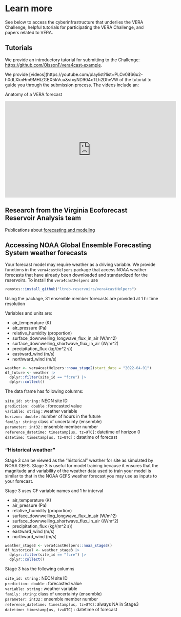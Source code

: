 # Learn more

See below to access the cyberinfrastructure that underlies the VERA Challenge, helpful tutorials for participating the VERA Challenge, and papers related to VERA.

## Tutorials

We provide an introductory tutorial for submitting to the Challenge: [https://github.com/OlssonF/vera4cast-example](https://github.com/OlssonF/vera4cast-example). 

We provide [videos](https://youtube.com/playlist?list=PLOv0if66u2-h0dLXknHm9MHtZGEX5kVuu&si=yND904cTLh2DheVW of the tutorial to guide you through the submission process. The videos include an:

Anatomy of a VERA forecast

<iframe width="560" height="315" src="https://www.youtube.com/embed/35Gmzls3rm4?si=WZDRiplNNvxw5uLb" title="YouTube video player" frameborder="0" allow="accelerometer; autoplay; clipboard-write; encrypted-media; gyroscope; picture-in-picture; web-share" referrerpolicy="strict-origin-when-cross-origin" allowfullscreen></iframe>


## Research from the Virginia Ecoforecast Reservoir Analysis team  

Publications about [forecasting and modeling](https://www.ltreb-reservoirs.org/products/#publications-forecasting-and-modeling)

## Accessing NOAA Global Ensemble Forecasting System weather forecasts {#sec-noaa-downloads}

Your forecast model may require weather as a driving variable.  We provide functions in the `vera4castHelpers` package that access NOAA weather forecasts that have already been downloaded and standardized for the reservoirs.  To install the `vera4castHelpers` use

```r
remotes::install_github("ltreb-reservoirs/vera4castHelpers")
```

Using the package, 31 ensemble member forecasts are provided at 1 hr time resolution

Variables and units are:

-   air_temperature (K)\
-   air_pressure (Pa)\
-   relative_humidity (proportion)\
-   surface_downwelling_longwave_flux_in_air (W/m\^2)\
-   surface_downwelling_shortwave_flux_in_air (W/m\^2) 
-   precipitation_flux (kg/(m\^2 s))\
-   eastward_wind (m/s)\
-   northward_wind (m/s)\

```r
weather <- vera4castHelpers::noaa_stage2(start_date = "2022-04-01")
df_future <- weather |> 
  dplyr::filter(site_id == "fcre") |>
  dplyr::collect()
```

The data frame has following columns:

`site_id: string` : NEON site ID\
`prediction: double` : forecasted value\
`variable: string` : weather variable\
`horizon: double` : number of hours in the future\
`family: string`: class of uncertainty (ensemble)\
`parameter: int32` : ensemble member number\
`reference_datetime: timestamp[us, tz=UTC]`: datetime of horizon 0\
`datetime: timestamp[us, tz=UTC]` : datetime of forecast\

### "Historical weather"

Stage 3 can be viewed as the "historical" weather for site as simulated by NOAA GEFS. Stage 3 is useful for model training because it ensures that the magnitude and variability of the weather data used to train your model is similar to that in the NOAA GEFS weather forecast you may use as inputs to your forecast.

Stage 3 uses CF variable names and 1 hr interval

-   air_temperature (K)\
-   air_pressure (Pa)\
-   relative_humidity (proportion)\
-   surface_downwelling_longwave_flux_in_air (W/m\^2)\
-   surface_downwelling_shortwave_flux_in_air (W/m\^2) 
-   precipitation_flux (kg/(m\^2 s))\
-   eastward_wind (m/s)\
-   northward_wind (m/s)\

```r
weather_stage3 <- vera4castHelpers::noaa_stage3()
df_historical <- weather_stage3 |> 
  dplyr::filter(site_id == "fcre") |>
  dplyr::collect()
```

Stage 3 has the following columns

`site_id: string` : NEON site ID\
`prediction: double` : forecasted value\
`variable: string` : weather variable\
`family: string`: class of uncertainty (ensemble)\
`parameter: int32` : ensemble member number\
`reference_datetime: timestamp[us, tz=UTC]`: always NA in Stage3
`datetime: timestamp[us, tz=UTC]` : datetime of forecast\




 






